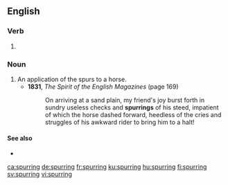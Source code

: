 ==English==

===Verb===
{{head|en|present participle}}

# {{present participle of|spur|lang=en|nocat=1}}

===Noun===
{{en-noun}}

# An application of the spurs to a horse.
#* '''1831''', ''The Spirit of the English Magazines'' (page 169)
#*: On arriving at a sand plain, my friend's joy burst forth in sundry useless checks and '''spurrings''' of his steed, impatient of which the horse dashed forward, heedless of the cries and struggles of his awkward rider to bring him to a halt!

====See also====
* {{l|en|spurrings}}

[[ca:spurring]]
[[de:spurring]]
[[fr:spurring]]
[[ku:spurring]]
[[hu:spurring]]
[[fi:spurring]]
[[sv:spurring]]
[[vi:spurring]]